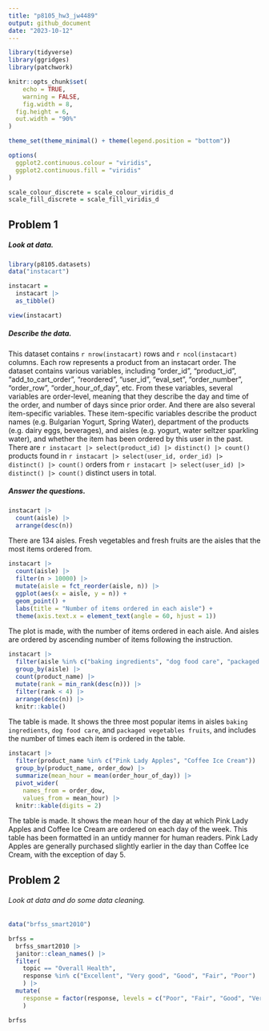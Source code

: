 ```yaml
---
title: "p8105_hw3_jw4489"
output: github_document
date: "2023-10-12"
---
```


```r
library(tidyverse)
library(ggridges)
library(patchwork)

knitr::opts_chunk$set(
	echo = TRUE,
	warning = FALSE,
	fig.width = 8, 
  fig.height = 6,
  out.width = "90%"
)

theme_set(theme_minimal() + theme(legend.position = "bottom"))

options(
  ggplot2.continuous.colour = "viridis",
  ggplot2.continuous.fill = "viridis"
)

scale_colour_discrete = scale_colour_viridis_d
scale_fill_discrete = scale_fill_viridis_d
```

## Problem 1

##### Look at data.

```r
library(p8105.datasets)
data("instacart")

instacart = 
  instacart |> 
  as_tibble()

view(instacart)
```

##### Describe the data.

This dataset contains `r nrow(instacart)` rows and `r ncol(instacart)` columns. Each row represents a product from an instacart order. The dataset contains various variables, including "order_id", "product_id", "add_to_cart_order", "reordered", "user_id", "eval_set", "order_number", "order_row", "order_hour_of_day", etc. From these variables, several variables are order-level, meaning that they describe the day and time of the order, and number of days since prior order. And there are also several item-specific variables. These item-specific variables describe the product names (e.g. Bulgarian Yogurt, Spring Water), department of the products (e.g. dairy eggs, beverages), and aisles (e.g. yogurt, water seltzer sparkling water), and whether the item has been ordered by this user in the past. There are `r instacart |> select(product_id) |> distinct() |> count()` products found in `r instacart |> select(user_id, order_id) |> distinct() |> count()` orders from `r instacart |> select(user_id) |> distinct() |> count()` distinct users in total.

##### Answer the questions.

```r
instacart |> 
  count(aisle) |> 
  arrange(desc(n))
```

There are 134 aisles. Fresh vegetables and fresh fruits are the aisles that the most items ordered from.

```r
instacart |> 
  count(aisle) |> 
  filter(n > 10000) |> 
  mutate(aisle = fct_reorder(aisle, n)) |> 
  ggplot(aes(x = aisle, y = n)) + 
  geom_point() + 
  labs(title = "Number of items ordered in each aisle") +
  theme(axis.text.x = element_text(angle = 60, hjust = 1))
```

The plot is made, with the number of items ordered in each aisle. And aisles are ordered by ascending number of items following the instruction.

```r
instacart |> 
  filter(aisle %in% c("baking ingredients", "dog food care", "packaged vegetables fruits")) |>
  group_by(aisle) |> 
  count(product_name) |> 
  mutate(rank = min_rank(desc(n))) |> 
  filter(rank < 4) |> 
  arrange(desc(n)) |>
  knitr::kable()
```

The table is made. It shows the three most popular items in aisles `baking ingredients`, `dog food care`, and `packaged vegetables fruits`, and includes the number of times each item is ordered in the table.

```r
instacart |>
  filter(product_name %in% c("Pink Lady Apples", "Coffee Ice Cream")) |>
  group_by(product_name, order_dow) |>
  summarize(mean_hour = mean(order_hour_of_day)) |>
  pivot_wider(
    names_from = order_dow, 
    values_from = mean_hour) |>
  knitr::kable(digits = 2)
```

The table is made. It shows the mean hour of the day at which Pink Lady Apples and Coffee Ice Cream are ordered on each day of the week. This table has been formatted in an untidy manner for human readers. Pink Lady Apples are generally purchased slightly earlier in the day than Coffee Ice Cream, with the exception of day 5.

## Problem 2

###### Look at data and do some data cleaning.

```r
data("brfss_smart2010")

brfss = 
  brfss_smart2010 |> 
  janitor::clean_names() |>
  filter(
    topic == "Overall Health",
    response %in% c("Excellent", "Very good", "Good", "Fair", "Poor")
    ) |>
  mutate(
    response = factor(response, levels = c("Poor", "Fair", "Good", "Very good", "Excellent"), ordered = TRUE)
    )

brfss
```








